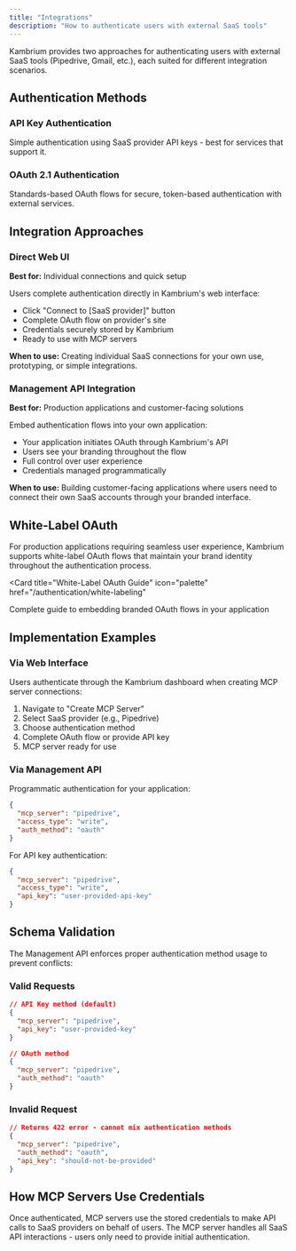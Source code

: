 ```yaml
---
title: "Integrations"
description: "How to authenticate users with external SaaS tools"
---
```


Kambrium provides two approaches for authenticating users with external SaaS tools (Pipedrive, Gmail, etc.), each suited for different integration scenarios.

## Authentication Methods

### API Key Authentication

Simple authentication using SaaS provider API keys - best for services that support it.

### OAuth 2.1 Authentication

Standards-based OAuth flows for secure, token-based authentication with external services.

## Integration Approaches

### Direct Web UI

**Best for:** Individual connections and quick setup

Users complete authentication directly in Kambrium's web interface:

- Click "Connect to [SaaS provider]" button
- Complete OAuth flow on provider's site
- Credentials securely stored by Kambrium
- Ready to use with MCP servers

**When to use:** Creating individual SaaS connections for your own use, prototyping, or simple integrations.

### Management API Integration

**Best for:** Production applications and customer-facing solutions

Embed authentication flows into your own application:

- Your application initiates OAuth through Kambrium's API
- Users see your branding throughout the flow
- Full control over user experience
- Credentials managed programmatically

**When to use:** Building customer-facing applications where users need to connect their own SaaS accounts through your branded interface.

## White-Label OAuth

For production applications requiring seamless user experience, Kambrium supports white-label OAuth flows that maintain your brand identity throughout the authentication process.

<Card
  title="White-Label OAuth Guide"
  icon="palette"
  href="/authentication/white-labeling"
>
  Complete guide to embedding branded OAuth flows in your application
</Card>

## Implementation Examples

### Via Web Interface

Users authenticate through the Kambrium dashboard when creating MCP server connections:

1. Navigate to "Create MCP Server"
2. Select SaaS provider (e.g., Pipedrive)
3. Choose authentication method
4. Complete OAuth flow or provide API key
5. MCP server ready for use

### Via Management API

Programmatic authentication for your application:

```json
{
  "mcp_server": "pipedrive",
  "access_type": "write",
  "auth_method": "oauth"
}
```

For API key authentication:

```json
{
  "mcp_server": "pipedrive",
  "access_type": "write",
  "api_key": "user-provided-api-key"
}
```

## Schema Validation

The Management API enforces proper authentication method usage to prevent conflicts:

### Valid Requests

```json
// API Key method (default)
{
  "mcp_server": "pipedrive",
  "api_key": "user-provided-key"
}

// OAuth method
{
  "mcp_server": "pipedrive",
  "auth_method": "oauth"
}
```

### Invalid Request

```json
// Returns 422 error - cannot mix authentication methods
{
  "mcp_server": "pipedrive",
  "auth_method": "oauth",
  "api_key": "should-not-be-provided"
}
```

## How MCP Servers Use Credentials

Once authenticated, MCP servers use the stored credentials to make API calls to SaaS providers on behalf of users. The MCP server handles all SaaS API interactions - users only need to provide initial authentication.
